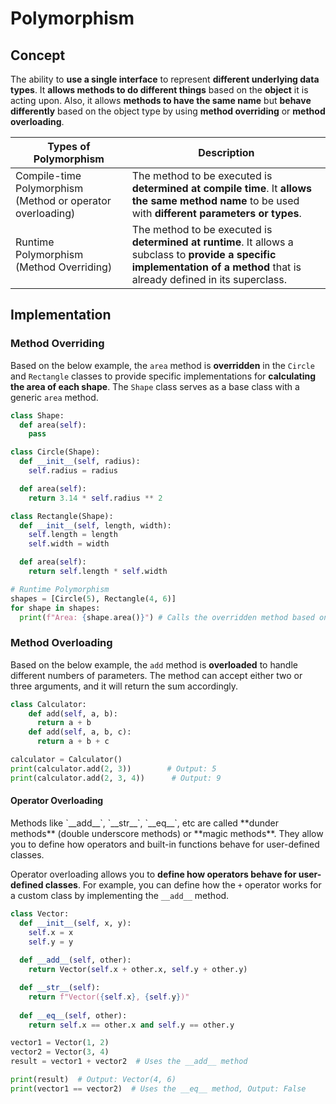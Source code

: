 # Polymorphism

## Concept

The ability to **use a single interface** to represent **different underlying data types**. It **allows methods to do different things** based on the **object** it is acting upon. Also, it allows **methods to have the same name** but **behave differently** based on the object type by using **method overriding** or **method overloading**.

| Types of Polymorphism | Description |
|-----------------------|-------------|
| Compile-time Polymorphism (Method or operator overloading) | The method to be executed is **determined at compile time**. It **allows the same method name** to be used with **different parameters or types**. |
| Runtime Polymorphism (Method Overriding) | The method to be executed is **determined at runtime**. It allows a subclass to **provide a specific implementation of a method** that is already defined in its superclass. |

## Implementation

### Method Overriding

Based on the below example, the `area` method is **overridden** in the `Circle` and `Rectangle` classes to provide specific implementations for **calculating the area of each shape**. The `Shape` class serves as a base class with a generic `area` method.

```python filename="shapes.py" {9, 17}
class Shape:
  def area(self):
    pass

class Circle(Shape):
  def __init__(self, radius):
    self.radius = radius

  def area(self):
    return 3.14 * self.radius ** 2

class Rectangle(Shape):
  def __init__(self, length, width):
    self.length = length
    self.width = width

  def area(self):
    return self.length * self.width

# Runtime Polymorphism
shapes = [Circle(5), Rectangle(4, 6)]
for shape in shapes:
  print(f"Area: {shape.area()}") # Calls the overridden method based on the object type
```

### Method Overloading

Based on the below example, the `add` method is **overloaded** to handle different numbers of parameters. The method can accept either two or three arguments, and it will return the sum accordingly.

```python filename="calculator.py"
class Calculator:
    def add(self, a, b):
      return a + b
    def add(self, a, b, c):
      return a + b + c

calculator = Calculator()
print(calculator.add(2, 3))        # Output: 5
print(calculator.add(2, 3, 4))      # Output: 9
```

#### Operator Overloading

<Callout title="More Information">
  Methods like `__add__`, `__str__`, `__eq__`, etc are called **dunder methods** (double underscore methods) or **magic methods**. They allow you to define how operators and built-in functions behave for user-defined classes.
</Callout>

Operator overloading allows you to **define how operators behave for user-defined classes**. For example, you can define how the `+` operator works for a custom class by implementing the `__add__` method.

```python filename="vector.py"
class Vector:
  def __init__(self, x, y):
    self.x = x
    self.y = y
  
  def __add__(self, other):
    return Vector(self.x + other.x, self.y + other.y)

  def __str__(self):
    return f"Vector({self.x}, {self.y})"
  
  def __eq__(self, other):
    return self.x == other.x and self.y == other.y

vector1 = Vector(1, 2)
vector2 = Vector(3, 4)
result = vector1 + vector2  # Uses the __add__ method

print(result)  # Output: Vector(4, 6)
print(vector1 == vector2)  # Uses the __eq__ method, Output: False
```
